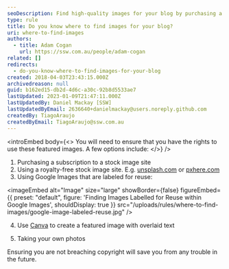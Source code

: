 ```yaml
---
seoDescription: Find high-quality images for your blog by purchasing a subscription to a stock image site, using royalty-free options like Unsplash or Pxhere, utilizing Google Images labeled for reuse, creating featured images with Canva, or taking your own photos.
type: rule
title: Do you know where to find images for your blog?
uri: where-to-find-images
authors:
  - title: Adam Cogan
    url: https://ssw.com.au/people/adam-cogan
related: []
redirects:
  - do-you-know-where-to-find-images-for-your-blog
created: 2018-04-03T23:43:15.000Z
archivedreason: null
guid: b162ed15-db2d-4d6c-a30c-92b8d5533ae7
lastUpdated: 2023-01-09T21:47:11.000Z
lastUpdatedBy: Daniel Mackay [SSW]
lastUpdatedByEmail: 2636640+danielmackay@users.noreply.github.com
createdBy: TiagoAraujo
createdByEmail: TiagoAraujo@ssw.com.au
---
```


<introEmbed
  body={<>
You will need to ensure that you have the rights to use these featured images. A few options include:
  </>}
/>
1. Purchasing a subscription to a stock image site
2. Using a royalty-free stock image site. E.g. [unsplash.com](https://unsplash.com/) or [pxhere.com](https://pxhere.com/)
3. Using Google Images that are labeled for reuse:


<imageEmbed
  alt="Image"
  size="large"
  showBorder={false}
  figureEmbed={{
    preset: "default",
    figure: 'Finding Images Labelled for Reuse within Google Images',
    shouldDisplay: true
  }}
  src="/uploads/rules/where-to-find-images/google-image-labeled-reuse.jpg"
/>

4. Use [Canva](https://www.canva.com/) to create a featured image with overlaid text

5. Taking your own photos

Ensuring you are not breaching copyright will save you from any trouble in the future.
